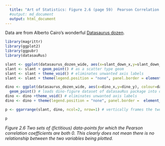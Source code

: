 ```yaml
---
  title: "Art of Statistics: Figure 2.6 (page 59)  Pearson Correlation Coefficients of zero"
  #output: md_document
  output: html_document
---
```

Data are from  Alberto Cairo's wonderful [Datasaurus dozen](http://www.thefunctionalart.com/2016/08/download-datasaurus-never-trust-summary.html).
```r
library(magrittr)
library(ggplot2)
library(ggpubr)
library(datasauRus)

slant <- ggplot(datasaurus_dozen_wide, aes(x=slant_down_x,y=slant_down_y),   colour=dataset) # loads slant-pattern dataset of datasauRus package into data frame slant
slant <- slant + geom_point() # as a scatter type geom
slant <- slant + theme_void() # eliminates unwanted axis labels
slant <- slant + theme(legend.position = "none", panel.border = element_rect(colour = "black", fill=NA, size = 1), plot.margin = margin(0,2,0,2), aspect.ratio = 1) # removes legend, adds a border, adds margin space below, and specifies required aspect ratio

dino <- ggplot(datasaurus_dozen_wide, aes(x=dino_x,y=dino_y), colour=dataset) +
  geom_point() # loads dino-figure dataset of datasauRus package into data frame dino as a scatter type geom
dino <- dino +theme_void() # eliminates unwanted axis labels
dino <- dino + theme(legend.position = "none", panel.border =  element_rect(colour = "black", fill=NA, size = 1), plot.margin = margin(0,2,0,2), aspect.ratio = 1) # removes legend, adds a border, adds margin space below, specifies required aspect ratio

p <- ggarrange(slant, dino, ncol=2, nrow=1) # vertically frames the two plots

p

```

_Figure 2.6 Two sets of (fictitious) data-points for which the Pearson correlation coefficients are both 0. This clearly does not mean there is no relationship between the two variables being plotted._
